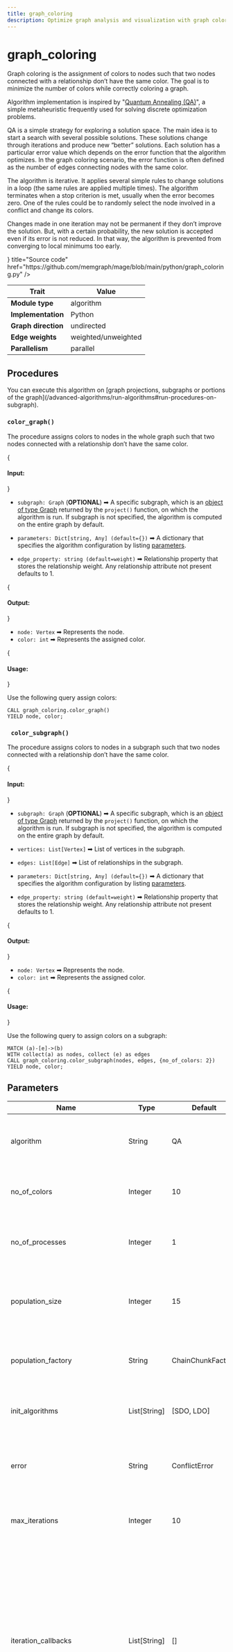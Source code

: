 ```yaml
---
title: graph_coloring
description: Optimize graph analysis and visualization with graph coloring in Memgraph. Explore tutorials and comprehensive documentation to learn how to effectively color and analyze your graphs.
---
```



# graph_coloring

Graph coloring is the assignment of colors to nodes such that two nodes
connected with a relationship don’t have the same color. The goal is to minimize
the number of colors while correctly coloring a graph.

Algorithm implementation is inspired by "[Quantum Annealing
(QA)](https://link.springer.com/chapter/10.1007/978-3-642-22000-5_57)", a
simple metaheuristic frequently used for solving discrete optimization problems.

QA is a simple strategy for exploring a solution space. The main idea is to
start a search with several possible solutions. These solutions change through
iterations and produce new “better” solutions. Each solution has a particular
error value which depends on the error function that the algorithm optimizes. In
the graph coloring scenario, the error function is often defined as the number
of edges connecting nodes with the same color.

The algorithm is iterative. It applies several simple rules to change solutions
in a loop (the same rules are applied multiple times). The algorithm terminates
when a stop criterion is met, usually when the error becomes zero. One of the
rules could be to randomly select the node involved in a conflict and change its
colors.

Changes made in one iteration may not be permanent if they don’t improve the
solution. But, with a certain probability, the new solution is accepted even if
its error is not reduced. In that way, the algorithm is prevented from
converging to local minimums too early.

<Cards>
  <Card
    icon={<GitHub />}
    title="Source code"
    href="https://github.com/memgraph/mage/blob/main/python/graph_coloring.py"
  />
</Cards>

| Trait               | Value                |
| ------------------- | -------------------- |
| **Module type**     | algorithm            |
| **Implementation**  | Python               |
| **Graph direction** | undirected           |
| **Edge weights**    | weighted/unweighted  |
| **Parallelism**     | parallel             |

## Procedures

<Callout type="info">
You can execute this algorithm on [graph projections, subgraphs or portions of the graph](/advanced-algorithms/run-algorithms#run-procedures-on-subgraph).
</Callout>

### `color_graph()`

The procedure assigns colors to nodes in the whole graph such that two nodes
connected with a relationship don’t have the same color.

{<h4> Input: </h4>}

- `subgraph: Graph` (**OPTIONAL**) ➡ A specific subgraph, which is an [object of type Graph](/advanced-algorithms/run-algorithms#run-procedures-on-subgraph) returned by the `project()` function, on which the algorithm is run. 
If subgraph is not specified, the algorithm is computed on the entire graph by default.

- `parameters: Dict[string, Any] (default={})` ➡ A dictionary that specifies the algorithm configuration by listing [parameters](#parameters).
- `edge_property: string (default=weight)` ➡ Relationship property that stores the relationship weight. Any relationship attribute not present defaults to 1.

{<h4> Output: </h4>}

- `node: Vertex` ➡ Represents the node.
- `color: int` ➡ Represents the assigned color.

{<h4> Usage: </h4>}

Use the following query assign colors:

```cypher
CALL graph_coloring.color_graph()
YIELD node, color;
```

### ` color_subgraph()`

The procedure assigns colors to nodes in a subgraph such that two nodes
connected with a relationship don’t have the same color.

{<h4> Input: </h4>}

- `subgraph: Graph` (**OPTIONAL**) ➡ A specific subgraph, which is an [object of type Graph](/advanced-algorithms/run-algorithms#run-procedures-on-subgraph) returned by the `project()` function, on which the algorithm is run. 
If subgraph is not specified, the algorithm is computed on the entire graph by default.

- `vertices: List[Vertex]` ➡ List of vertices in the subgraph.
- `edges: List[Edge]` ➡ List of relationships in the subgraph.
- `parameters: Dict[string, Any] (default={})` ➡ A dictionary that specifies the algorithm configuration by listing [parameters](#parameters).
- `edge_property: string (default=weight)` ➡ Relationship property that stores the relationship weight. Any relationship attribute not present defaults to 1.

{<h4> Output: </h4>}

- `node: Vertex` ➡ Represents the node.
- `color: int` ➡ Represents the assigned color.

{<h4> Usage: </h4>}

Use the following query to assign colors on a subgraph:

```cypher
MATCH (a)-[e]->(b)
WITH collect(a) as nodes, collect (e) as edges
CALL graph_coloring.color_subgraph(nodes, edges, {no_of_colors: 2})
YIELD node, color;
```

## Parameters

| Name 	                            | Type 	       | Default            | Description 	|
|-----------------------------------|--------------|--------------------|---------------|
| algorithm 	                    | String 	   | QA 	            | An optimization strategy used to find graph coloring. 	                                                                                                                                                                     |
| no_of_colors 	                    | Integer  	   | 10 	            | The number of colors used to color the nodes of the graph. 	                                                                                                                                                                 |
| no_of_processes 	                | Integer 	   | 1 	                | The number of processes used to execute the algorithm in parallel.                                                                                                                                                             |
| population_size 	                | Integer 	   | 15             	| The number of different solutions that are improved through iterations.                                                                                                                                                        |
| population_factory 	            | String 	   | ChainChunkFactory 	| The name of a function that generates an initial population.                                                                                                                                                                   |
| init_algorithms               	| List[String] | [SDO, LDO] 	    | Contains algorithms used to initialize the solutions.  	                                                                                                                                                                     |
| error 	                        | String 	   | ConflictError  	| The name of an error function that is minimized by an optimization strategy. 	                                                                                                                                                 |
| max_iterations 	                | Integer 	   | 10 	            | The maximum number of iterations of an algorithm. 	                                                                                                                                                                         |
| iteration_callbacks           	| List[String] | [] 	            | Contains iteration callbacks. Iteration callback is called after each iteration of the iterative algorithm. Iteration callback saves certain population information and calls specified actions if certain conditions are met. |
| communication_delay              	| Integer  	   | 10 	            | The number of iterations that must pass for neighboring parts to exchange solutions.                                                                                                                                           |
| logging_delay 	                | Integer 	   | 10 	            | The number of iteration after the algorithm information is logged. 	                                                                                                                                                         |
| QA_temperature 	                | Float 	   | 0.035 	            | The temperature parameter of the quantum annealing algorithm. 	                                                                                                                                                             |
| QA_max_steps 	                    | Float 	   |  10 	            | The maximum number of steps in one iteration. 	                                                                                                                                                                             |
| conflict_err_alpha 	            | Float 	   | 0.1 	            | The number that scales the sum of the conflicting edges in the error function formula.                                                                                                                                         |
| conflict_err_beta              	| Float 	   | 0.001      	    | The number that scales the correlation between solutions in the error function formula.                                                                                                                                        |
| mutation 	                        | String       | SimpleMutation	    | The name of a function that changes the solutions. 	                                                                                                                                                                         |
| multiple_mutation_no_of_nodes 	| Integer 	   | 2 	                | The number of nodes that will change color. 	                                                                                                                                                                                 |
| random_mutation_probability 	    | Float 	   | 0.1 	            | The probability that the color of the random node (it does not have to be conflicting) will be changed.                                                                                                                        |
| simple_tunneling_mutation 	    | String 	   | MultipleMutation 	| The name of a mutation function. 	                                                                                                                                                                                             |
| simple_tunneling_probability  	| Float 	   | 0.5 	            | The probability of changing an individual. 	                                                                                                                                                                                 |
| simple_tunneling_error_correction | Float 	   | 2 	                | The mutated individual is accepted only if its error is less than the error of the old individual multiplied by this parameter.                                                                                                |
| simple_tunneling_max_attempts 	| Integer 	   | 25 	            | The maximum number of mutation attempts until the individual is accepted.                                                                                                                                                      |
| convergence_callback_tolerance 	| Integer      | 500 	            | The maximum number of iterations in which if the algorithm does not find a better solution convergence occurs and defined actions are called.                                                                                  |
| convergence_callback_actions   	| String 	   | [SimpleTunneling]  | Actions that are called when convergence is detected.                                                                                                                                                                          |


## Example

<Steps>

{<h3> Database state </h3>} 

The database contains the following data: 

![](/pages/advanced-algorithms/available-algorithms/graph_coloring/graph-coloring-1.png)

Created with the following Cypher queries:

```cypher
MERGE (a:Node {id: 0}) MERGE (b:Node {id: 1}) CREATE (a)-[:RELATION]->(b);
MERGE (a:Node {id: 1}) MERGE (b:Node {id: 2}) CREATE (a)-[:RELATION]->(b);
MERGE (a:Node {id: 3}) MERGE (b:Node {id: 1}) CREATE (a)-[:RELATION]->(b);
MERGE (a:Node {id: 4}) MERGE (b:Node {id: 5}) CREATE (a)-[:RELATION]->(b);
MERGE (a:Node {id: 5}) MERGE (b:Node {id: 6}) CREATE (a)-[:RELATION]->(b);
MERGE (a:Node {id: 7}) MERGE (b:Node {id: 5}) CREATE (a)-[:RELATION]->(b);
MERGE (a:Node {id: 8}) MERGE (b:Node {id: 9}) CREATE (a)-[:RELATION]->(b);
MERGE (a:Node {id: 9}) MERGE (b:Node {id: 10}) CREATE (a)-[:RELATION]->(b);
MERGE (a:Node {id: 8}) MERGE (b:Node {id: 3}) CREATE (a)-[:RELATION]->(b);
MERGE (a:Node {id: 0}) MERGE (b:Node {id: 6}) CREATE (a)-[:RELATION]->(b);
MERGE (a:Node {id: 6}) MERGE (b:Node {id: 8}) CREATE (a)-[:RELATION]->(b);
MERGE (a:Node {id: 0}) MERGE (b:Node {id: 8}) CREATE (a)-[:RELATION]->(b);
MERGE (a:Node {id: 2}) MERGE (b:Node {id: 4}) CREATE (a)-[:RELATION]->(b);
MERGE (a:Node {id: 1}) MERGE (b:Node {id: 10}) CREATE (a)-[:RELATION]->(b);
MERGE (a:Node {id: 10}) MERGE (b:Node {id: 7}) CREATE (a)-[:RELATION]->(b);
```

{<h3> Apply graph coloring </h3>} 

Get the values using the following query:

```cypher
CALL graph_coloring.color_graph({no_of_colors: 4})
YIELD node, color
RETURN node, color;
```

Results:

```plaintext
+-------+-------+
| node  | color |
+-------+-------+
| "130" | "1"   |
| "131" | "3"   |
| "132" | "0"   |
| "133" | "1"   |
| "134" | "2"   |
| "135" | "1"   |
| "136" | "3"   |
| "137" | "0"   |
| "138" | "0"   |
| "139" | "3"   |
| "140" | "1"   |
+-------+-------+
```

</Steps>
